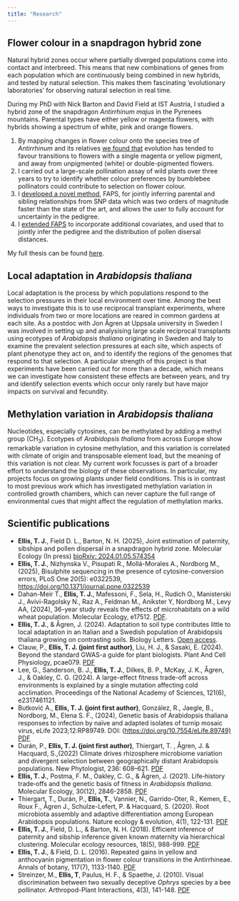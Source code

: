 ```yaml
---
title: "Research"
---
```


## Flower colour in a snapdragon hybrid zone

Natural hybrid zones occur where partially diverged populations come into contact and interbreed. This means that new combinations of genes from each population which are continuously being combined in new hybrids, and tested by natural selection. This makes them fascinating 'evolutionary laboratories' for observing natural selection in real time.

During my PhD with Nick Barton and David Field at IST Austria, I studied a hybrid zone of the snapdragon *Antirrhinum majus* in the Pyrenees mountains. Parental types have either yellow or magenta flowers, with hybrids showing a spectrum of white, pink and orange flowers.

1.  By mapping changes in flower colour onto the species tree of *Antirrhinum* and its relatives [we found that](/assets/pdfs/2018_FAPS_paper.pdf) evolution has tended to favour transitions to flowers with a single magenta or yellow pigment, and away from unpigmented (white) or double-pigmented flowers.
2.  I carried out a large-scale pollination assay of wild plants over three years to try to identify whether colour preferences by bumblebee pollinators could contribute to selection on flower colour.
3.  I [developed a novel method](/assets/pdfs/2018_FAPS_paper.pdf), FAPS, for jointly inferring parental and sibling relationships from SNP data which was two orders of magnitude faster than the state of the art, and allows the user to fully account for uncertainty in the pedigree.
4.  I [extended FAPS](https://doi.org/10.1101/2024.01.05.574354) to incorporate additional covariates, and used that to jointly infer the pedigree and the distribution of pollen disersal distances.

My full thesis can be found [here](https://research-explorer.app.ist.ac.at/download/1398/5106/IST-2016-526-v1%2B1_Ellis_signed_thesis.pdf).

## Local adaptation in *Arabidopsis thaliana*

Local adaptation is the process by which populations respond to the selection pressures in their local environment over time. Among the best ways to investigate this is to use reciprocal transplant experiments, where individuals from two or more locations are reared in common gardens at each site. As a postdoc with Jon Ågren at Uppsala university in Sweden I was involved in setting up and analysising large scale reciprocal transplants using ecotypes of *Arabidopsis thaliana* originating in Sweden and Italy to examine the prevalent selection pressures at each site, which aspects of plant phenotype they act on, and to identify the regions of the genomes that respond to that selection. A particular strength of this project is that experiments have been carried out for more than a decade, which means we can investigate how consistent these effects are between years, and try and identify selection events which occur only rarely but have major impacts on survival and fecundity.

## Methylation variation in *Arabidopsis thaliana*

Nucleotides, especially cytosines, can be methylated by adding a methyl group (CH~3~). Ecotypes of *Arabidopsis thaliana* from across Europe show remarkable variation in cytosine methylation, and this variation is correlated with climate of origin and transposable element load, but the meaning of this variation is not clear. My current work focusses is part of a broader effort to understand the biology of these observations. In particular, my projects focus on growing plants under field conditions. This is in contrast to most previous work which has investigated methylation variation in controlled growth chambers, which can never capture the full range of environmental cues that might affect the regulation of methylation marks.

## Scientific publications

-   **Ellis, T. J.**, Field D. L., Barton, N. H. (2025), Joint estimation of paternity, sibships and pollen dispersal in a snapdragon hybrid zone. Molecular Ecology (In press) [bioRxiv: 2024.01.05.574354](https://doi.org/10.1101/2024.01.05.574354)
-   **Ellis, T. J.**, Nizhynska V., Pisupati R., Mollá-Morales A., Nordborg M., (2025), Bisulphite sequencing in the presence of cytosine-conversion errors, PLoS One 20(5): e0322539, <https://doi.org/10.1371/journal.pone.0322539>
-   Dahan-Meir T., **Ellis, T. J.**, Mafessoni, F., Sela, H., Rudich O., Manisterski J., Avivi-Ragolsky N., Raz A., Feldman M., Anikster Y, Nordborg M., Levy AA, (2024), 36-year study reveals the effects of microhabitats on a wild wheat population. Molecular Ecology, e17512. [PDF](/assets/pdfs/2024_dahan_etal.pdf).
-   **Ellis, T. J.**, & Ågren, J. (2024). Adaptation to soil type contributes little to local adaptation in an Italian and a Swedish population of Arabidopsis thaliana growing on contrasting soils. Biology Letters. [Open access](https://royalsocietypublishing.org/doi/epdf/10.1098/rsbl.2024.0236).
-   Clauw, P., **Ellis, T. J. (joint first author)**, Liu, H. J., & Sasaki, E. (2024). Beyond the standard GWAS-a guide for plant biologists. Plant And Cell Physiology, pcae079. [PDF](/assets/pdfs/2024_clauw_etal.pdf)
-   Lee, G., Sanderson, B. J., **Ellis, T. J.**, Dilkes, B. P., McKay, J. K., Ågren, J., & Oakley, C. G. (2024). A large-effect fitness trade-off across environments is explained by a single mutation affecting cold acclimation. Proceedings of the National Academy of Sciences, 121(6), e2317461121.
-   Butković A., **Ellis, T. J. (joint first author)**, González, R., Jaegle, B., Nordborg, M., Elena S. F., (2024), Genetic basis of Arabidopsis thaliana responses to infection by naïve and adapted isolates of turnip mosaic virus, eLife 2023;12:RP89749. DOI: (<https://doi.org/10.7554/eLife.89749)> [PDF](/assets/pdfs/2023_butkovic_etal.pdf)
-   Durán, P., **Ellis, T. J. (joint first author)**, Thiergart, T. , Ågren, J. & Hacquard, S.,(2022) Climate drives rhizosphere microbiome variation and divergent selection between geographically distant Arabidopsis populations. New Phytologist, 236: 608--621. [PDF](/assets/pdfs/2022_duran_etal.pdf)
-   **Ellis, T. J.**, Postma, F. M., Oakley, C. G., & Ågren, J. (2021). Life‐history trade‐offs and the genetic basis of fitness in *Arabidopsis thaliana*. Molecular Ecology, 30(12), 2846-2858. [PDF](/assets/pdfs/2021_fecundity_components.pdf)
-   Thiergart, T., Durán, P., **Ellis, T.**, Vannier, N., Garrido-Oter, R., Kemen, E., Roux F., Ågren J., Schulze-Lefert, P. & Hacquard, S. (2020). Root microbiota assembly and adaptive differentiation among European Arabidopsis populations. Nature ecology & evolution, 4(1), 122-131. [PDF](/assets/pdfs/2019_thiergart.pdf)
-   **Ellis, T. J.**, Field, D. L., & Barton, N. H. (2018). Efficient inference of paternity and sibship inference given known maternity via hierarchical clustering. Molecular ecology resources, 18(5), 988-999. [PDF](/assets/pdfs/2018_FAPS_paper.pdf)
-   **Ellis, T. J.**, & Field, D. L. (2016). Repeated gains in yellow and anthocyanin pigmentation in flower colour transitions in the Antirrhineae. Annals of botany, 117(7), 1133-1140. [PDF](/assets/pdfs/2016_floral_transitions.pdf)
-   Streinzer, M., **Ellis, T**, Paulus, H. F., & Spaethe, J. (2010). Visual discrimination between two sexually deceptive *Ophrys* species by a bee pollinator. Arthropod-Plant Interactions, 4(3), 141-148. [PDF](/assets/pdfs/2010_Streinzer.pdf)